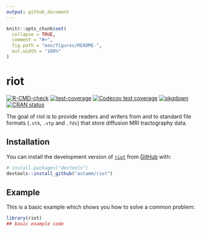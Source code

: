 ```yaml
---
output: github_document
---
```


<!-- README.md is generated from README.Rmd. Please edit that file -->

```r
knitr::opts_chunk$set(
  collapse = TRUE,
  comment = "#>",
  fig.path = "man/figures/README-",
  out.width = "100%"
)
```

# riot

<!-- badges: start -->
[![R-CMD-check](https://github.com/astamm/riot/workflows/R-CMD-check/badge.svg)](https://github.com/astamm/riot/actions)
[![test-coverage](https://github.com/astamm/riot/workflows/test-coverage/badge.svg)](https://github.com/astamm/riot/actions)
[![Codecov test coverage](https://codecov.io/gh/astamm/riot/branch/master/graph/badge.svg)](https://app.codecov.io/gh/astamm/riot?branch=master)
[![pkgdown](https://github.com/astamm/riot/workflows/pkgdown/badge.svg)](https://github.com/astamm/riot/actions)
[![CRAN status](https://www.r-pkg.org/badges/version/riot)](https://CRAN.R-project.org/package=riot)
<!-- badges: end -->

The goal of riot is to provide readers and writers from and to standard file formats (`.vtk`, `.vtp` and `.fds`) that store diffusion MRI tractography data.

## Installation

You can install the development version of [`riot`](https://astamm.github.io/riot/) from [GitHub](https://github.com/) with:

``` r
# install.packages("devtools")
devtools::install_github("astamm/riot")
```

## Example

This is a basic example which shows you how to solve a common problem:

```r
library(riot)
## basic example code
```
